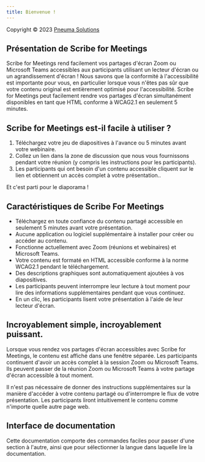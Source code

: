 ```yaml
---
title: Bienvenue !
---
```



Copyright © 2023 [Pneuma Solutions](https://www.pneumasolutions.com)  
## Présentation de Scribe for Meetings

Scribe for Meetings rend facilement vos partages d'écran Zoom ou Microsoft Teams accessibles aux participants utilisant un lecteur d'écran ou un agrandissement d'écran ! Nous savons que la conformité à l'accessibilité est importante pour vous, en particulier lorsque vous n'êtes pas sûr que votre contenu original est entièrement optimisé pour l'accessibilité. Scribe for Meetings peut facilement rendre vos partages d'écran simultanément disponibles en tant que HTML conforme à WCAG2.1 en seulement 5 minutes.

## Scribe for Meetings est-il facile à utiliser ?

1. Téléchargez votre jeu de diapositives à l'avance ou 5 minutes avant votre webinaire.
1. Collez un lien dans la zone de discussion que nous vous fournissons pendant votre réunion (y compris les instructions pour les participants).
1. Les participants qui ont besoin d'un contenu accessible cliquent sur le lien et obtiennent un accès complet à votre présentation..

Et c'est parti pour le diaporama !

## Caractéristiques de Scribe For Meetings

* Téléchargez en toute confiance du contenu partagé accessible en seulement 5 minutes avant votre présentation.
* Aucune application ou logiciel supplémentaire à installer pour créer ou accéder au contenu.
* Fonctionne actuellement avec Zoom (réunions et webinaires) et Microsoft Teams.
* Votre contenu est formaté en HTML accessible conforme à la norme WCAG2.1 pendant le téléchargement.
* Des descriptions graphiques sont automatiquement ajoutées à vos diapositives.
* Les participants peuvent interrompre leur lecture à tout moment pour lire des informations supplémentaires pendant que vous continuez.
* En un clic, les participants lisent votre présentation à l'aide de leur lecteur d'écran.

## Incroyablement simple, incroyablement puissant.

Lorsque vous rendez vos partages d'écran accessibles avec Scribe for Meetings, le contenu est affiché dans une fenêtre séparée. Les participants continuent d'avoir un accès complet à la session Zoom ou Microsoft Teams.
Ils peuvent passer de la réunion Zoom ou Microsoft Teams à votre partage d'écran accessible à tout moment.

Il n'est pas nécessaire de donner des instructions supplémentaires sur la manière d'accéder à votre contenu partagé ou d'interrompre le flux de votre présentation. Les participants liront intuitivement le contenu comme n'importe quelle autre page web.

## Interface de documentation

Cette documentation comporte des commandes faciles pour passer d'une section à l'autre, ainsi que pour sélectionner la langue dans laquelle lire la documentation.